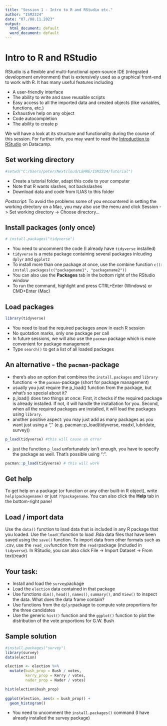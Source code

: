 ---
title: "Session 1 - Intro to R and RStudio etc."
author: "ISM2324"
date: "07./08.11.2023"
output:
  html_document: default
  word_document: default
---

# Intro to R and RStudio

RStudio is a flexible and multi-functional open-source IDE (integrated development environment) that is extensively used as a graphical front-end to work with R. It has many useful features including

* A user-friendly interface
* The ability to write and save reusable scripts
* Easy access to all the imported data and created objects (like variables, functions, etc.)
* Exhaustive help on any object
* Code autocompletion
* The ability to create p

We will have a look at its structure and functionality during the course of this session. For further info, you may want to read the [Introduction to RStudio](https://www.datacamp.com/tutorial/r-studio-tutorial) on Datacamp. 


## Set working directory

```{r, echo=FALSE}
#setwd("C:/Users/peter/Nextcloud/LEHRE/ISM2324/Tutorial")
```

* Create a tutorial folder, adapt this code to your computer
* Note that R wants slashes, not backslashes
* Download data and code from ILIAS to this folder

*Postscript:* To avoid the problems some of you encountered in setting the working directory on a Mac, you may also use the menu and click Session -> Set working directory -> Choose directory...


## Install packages (only once)

```{r, echo=FALSE}
# install.packages("tidyverse")
```

* You need to uncomment the code (I already have `tidyverse` installed)
* `tidyverse` is a meta package containing several packages inlcuding `dplyr` and `ggplot2`
* To install more than one package at once, use the combine function `c()`: `install.packages(c("packagename1", "packagename2"))`
* You can also use the **Packages** tab in the bottom right of the RStudio window
* To run the command, highlight and press CTRL+Enter (Windows) or CMD+Enter (Mac)


## Load packages

```{r}
library(tidyverse)
```

* You need to load the required packages anew in each R session
* No quotation marks, only one package per call
* In future sessions, we will also use the `pacman` package which is more convenient for package management
* Type `search()` to get a list of all loaded packages


## An alternative - the `pacman`-package
* there's also an option that combines the `install.packages` and `library` functions -> the `pacman`-package (short for package management)
* usually you just require the p_load() function from the package, but what's so special about it?
* p_load() does two things at once: First, it checks if the required package is already installed. If not, it will handle the installation for you. Second, when all the required packages are installed, it will load the packages using `library`.
* another positive aspect: you may just add as many packages as you want just using a "," (e.g. pacman::p_load(tidyverse, readxl, lubridate, survey))

```{r eval=FALSE, include=FALSE}
p_load(tidyverse) #this will cause an error
```

* just the function `p_load` unfortunately isn't enough, you have to specify the package as well. That's possible using ":".

```{r}
pacman::p_load(tidyverse) # this will work
```


## Get help
To get help on a package (or function or any other built-in R object), write `help(packagename)` or just `??packagename`. You can also click the **Help** tab in the bottom-right pane!


## Load / import data
Use the `data()` function to load data that is included in any R package that you loaded. Use the `load()`function to load .Rda data files that have been saved using the `save()` function. To import data from other formats such as .csv, use the `read_csv`function from the `readr`package (included in `tidyverse`). In RStudio, you can also click File -> Import Dataset -> From text(readr)


## Your task:
* Install and load the `survey`package
* Load the `election` data contained in that package 
* Use functions `dim()`, `head()`, `names()`, `summary()`, and `View()` to inspect the data. What does the data frame contain?
* Use functions from the `dplyr`package to compute vote proportions for the three candidates
* Use the generic `hist()` function and the `ggplot()` function to plot the distribution of the vote proportions for G.W. Bush

## Sample solution

```{r}
#install.packages("survey")
library(survey)
data(election)

election <- election %>%
  mutate(bush_prop = Bush / votes,
         kerry_prop = Kerry / votes,
         nader_prop = Nader / votes)

hist(election$bush_prop)
         
ggplot(election, aes(x = bush_prop)) +
  geom_histogram()

```

* You need to uncomment the `install.packages()` command (I have already installed the survey package)
